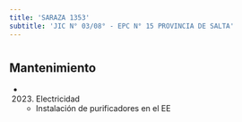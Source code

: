 ```yaml
---
title: 'SARAZA 1353'
subtitle: 'JIC N° 03/08° - EPC N° 15 PROVINCIA DE SALTA'
---
```


#


## Mantenimiento

*  (2023) Electricidad 
    + Instalación de purificadores en el EE



